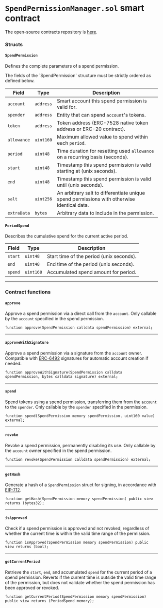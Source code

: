 
# `SpendPermissionManager.sol` smart contract

The open-source contracts repository is [here](https://github.com/coinbase/spend-permissions).

### Structs

#### `SpendPermission`

Defines the complete parameters of a spend permission.

<Callout type="warning" >
The fields of the `SpendPermission` structure must be strictly ordered as defined below. 
</Callout>

| Field       | Type      | Description                                                                                |
| ----------- | --------- | ------------------------------------------------------------------------------------------ |
| `account`   | `address` | Smart account this spend permission is valid for.                                          |
| `spender`   | `address` | Entity that can spend `account`'s tokens.                                                  |
| `token`     | `address` | Token address (ERC-7528 native token address or ERC-20 contract).                          |
| `allowance` | `uint160` | Maximum allowed value to spend within each `period`.                                       |
| `period`    | `uint48`  | Time duration for resetting used `allowance` on a recurring basis (seconds).               |
| `start`     | `uint48`  | Timestamp this spend permission is valid starting at (unix seconds).                       |
| `end`       | `uint48`  | Timestamp this spend permission is valid until (unix seconds).                             |
| `salt`      | `uint256` | An arbitrary salt to differentiate unique spend permissions with otherwise identical data. |
| `extraData` | `bytes`   | Arbitrary data to include in the permission.                                               |

#### `PeriodSpend`

Describes the cumulative spend for the current active period.

| Field   | Type      | Description                              |
| ------- | --------- | ---------------------------------------- |
| `start` | `uint48`  | Start time of the period (unix seconds). |
| `end`   | `uint48`  | End time of the period (unix seconds).   |
| `spend` | `uint160` | Accumulated spend amount for period.     |

---

### Contract functions

#### `approve`

Approve a spend permission via a direct call from the `account`. Only callable by the `account` specified in the spend permission.

```solidity
function approve(SpendPermission calldata spendPermission) external;
```

---

#### `approveWithSignature`

Approve a spend permission via a signature from the `account` owner. Compatible with [ERC-6492](https://eips.ethereum.org/EIPS/eip-6492) signatures for automatic account creation if needed.

```solidity
function approveWithSignature(SpendPermission calldata spendPermission, bytes calldata signature) external;
```

---

#### `spend`

Spend tokens using a spend permission, transferring them from the `account` to the `spender`. Only callable by the `spender` specified in the permission.

```solidity
function spend(SpendPermission memory spendPermission, uint160 value) external;
```

---

#### `revoke`

Revoke a spend permission, permanently disabling its use. Only callable by the `account` owner specified in the spend permission.

```solidity
function revoke(SpendPermission calldata spendPermission) external;
```

---

#### `getHash`

Generate a hash of a `SpendPermission` struct for signing, in accordance with [EIP-712](https://github.com/ethereum/EIPs/blob/master/EIPS/eip-712.md).

```solidity
function getHash(SpendPermission memory spendPermission) public view returns (bytes32);
```

---

#### `isApproved`

Check if a spend permission is approved and not revoked, regardless of whether the current time is within the valid time range of the permission.

```solidity
function isApproved(SpendPermission memory spendPermission) public view returns (bool);
```

---

#### `getCurrentPeriod`

Retrieve the `start`, `end`, and accumulated `spend` for the current period of a spend permission.
Reverts if the current time is outside the valid time range of the permission, but does not validate whether the
spend permission has been approved or revoked.

```solidity
function getCurrentPeriod(SpendPermission memory spendPermission) public view returns (PeriodSpend memory);
```
